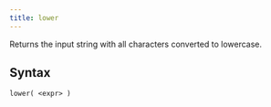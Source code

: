 ```yaml
---
title: lower
---
```


Returns the input string with all characters converted to lowercase.

## Syntax

```scopeql
lower( <expr> )
```
